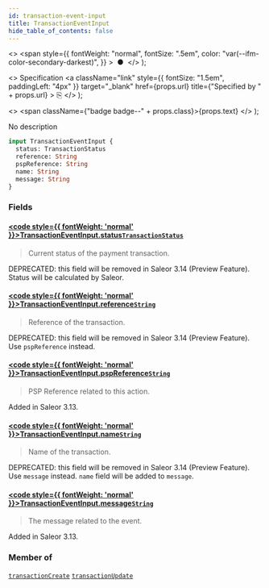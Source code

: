 ```yaml
---
id: transaction-event-input
title: TransactionEventInput
hide_table_of_contents: false
---
```


  <>
    <span
      style={{
        fontWeight: "normal",
        fontSize: ".5em",
        color: "var(--ifm-color-secondary-darkest)",
      }}
    >
      &nbsp;●&nbsp;
    </span>
  </>
);

  <>
    Specification
    <a
      className="link"
      style={{ fontSize: "1.5em", paddingLeft: "4px" }}
      target="\_blank"
      href={props.url}
      title={"Specified by " + props.url}
    >
      ⎘
    </a>
  </>
);

  <>
    <span className={"badge badge--" + props.class}>{props.text}</span>
  </>
);

No description

```graphql
input TransactionEventInput {
  status: TransactionStatus
  reference: String
  pspReference: String
  name: String
  message: String
}
```

### Fields

#### [<code style={{ fontWeight: 'normal' }}>TransactionEventInput.<b>status</b></code>](#)<Bullet />[`TransactionStatus`](../../../api-reference/payments/enums/transaction-status) <Badge class="secondary" text="enum"/> <Badge class="secondary" text="payments"/>

> Current status of the payment transaction.

DEPRECATED: this field will be removed in Saleor 3.14 (Preview Feature). Status will be calculated by Saleor.

>

#### [<code style={{ fontWeight: 'normal' }}>TransactionEventInput.<b>reference</b></code>](#)<Bullet />[`String`](../../../api-reference/miscellaneous/scalars/string) <Badge class="secondary" text="scalar"/> <Badge class="secondary" text="miscellaneous"/>

> Reference of the transaction.

DEPRECATED: this field will be removed in Saleor 3.14 (Preview Feature). Use `pspReference` instead.

>

#### [<code style={{ fontWeight: 'normal' }}>TransactionEventInput.<b>pspReference</b></code>](#)<Bullet />[`String`](../../../api-reference/miscellaneous/scalars/string) <Badge class="secondary" text="scalar"/> <Badge class="secondary" text="miscellaneous"/>

> PSP Reference related to this action.

Added in Saleor 3.13.

>

#### [<code style={{ fontWeight: 'normal' }}>TransactionEventInput.<b>name</b></code>](#)<Bullet />[`String`](../../../api-reference/miscellaneous/scalars/string) <Badge class="secondary" text="scalar"/> <Badge class="secondary" text="miscellaneous"/>

> Name of the transaction.

DEPRECATED: this field will be removed in Saleor 3.14 (Preview Feature). Use `message` instead. `name` field will be added to `message`.

>

#### [<code style={{ fontWeight: 'normal' }}>TransactionEventInput.<b>message</b></code>](#)<Bullet />[`String`](../../../api-reference/miscellaneous/scalars/string) <Badge class="secondary" text="scalar"/> <Badge class="secondary" text="miscellaneous"/>

> The message related to the event.

Added in Saleor 3.13.

>

### Member of

[`transactionCreate`](../../../api-reference/payments/mutations/transaction-create) <Badge class="secondary" text="mutation"/><Bullet />[`transactionUpdate`](../../../api-reference/payments/mutations/transaction-update) <Badge class="secondary" text="mutation"/>
